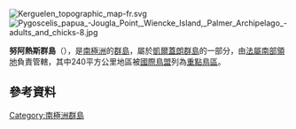 {{coord|48|38|S|68|39|E|region:FR-TF|display=title}}

[[Image:Kerguelen_topographic_map-fr.svg|thumb]]
[[Image:Pygoscelis_papua_-Jougla_Point,_Wiencke_Island,_Palmer_Archipelago_-adults_and_chicks-8.jpg|thumb]]

'''努阿熱斯群島'''（{{lang-fr|Îles Nuageuses}}），是[[南極洲|南極洲]]的[[群島|群島]]，屬於[[凱爾蓋朗群島|凱爾蓋朗群島]]的一部分，由[[法屬南部領地|法屬南部領地]]負責管轄，其中240平方公里地區被[[國際鳥盟|國際鳥盟]]列為[[重點鳥區|重點鳥區]]。

==參考資料==
{{usgs-gazetteer}}

{{法属南部领地的重点鸟区}}

{{Antarctica-geo-stub}}
[[Category:南極洲群島|Category:南極洲群島]]